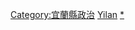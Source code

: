 {{臺灣行政區劃分類導航|政治人物}}


[[Category:宜蘭縣政治|Category:宜蘭縣政治]]
[[Category:臺灣各地政治人物|Yilan]]
[[Category:宜蘭縣人|*]]
